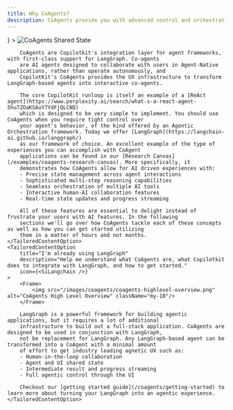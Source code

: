 ```yaml
---
title: Why CoAgents?
description: CoAgents provide you with advanced control and orchestration over your agents.
---
```



<TailoredContent defaultOptionIndex={0}>
    <TailoredContentOption 
        title="I'm new to LangGraph" 
        description="Help me understand what CoAgents are, where LangGraph fits in, and how to get started." 
        icon={<img src="/images/copilotkit-logo.svg" width={7} height={7} className="my-0" />}
    >
        <Frame>
            <img src="/images/coagents/SharedStateCoAgents.gif" alt="CoAgents Shared State" className="my-10"/>
        </Frame>

        CoAgents are Copilotkit's integration layer for agent frameworks, with first-class support for LangGraph. Co-agents
        are AI agents designed to collaborate with users in Agent-Native applications, rather than operate autonomously, and
        CopilotKit's CoAgents provides the UX infrastructure to transform LangGraph-based agents into interactive co-agents.

        The core CopilotKit runloop is itself an example of a [ReAct agent](https://www.perplexity.ai/search/what-s-a-react-agent-5hu7ZOaKSAuY7YdFjQLCNQ)
        which is designed to be very simple to implement. You should use CoAgents when you require tight control over
        your agent's behavior, of the kind offered by an Agentic Orchestration framework. Today we offer [LangGraph](https://langchain-ai.github.io/langgraph/)
        as our framework of choice. An excellent example of the type of experiences you can accomplish with CoAgent
        applications can be found in our [Research Canvas](/examples/coagents-research-canvas). More specifically, it
        demonstrates how CoAgents allow for AI driven experiences with:
        - Precise state management across agent interactions
        - Sophisticated multi-step reasoning capabilities
        - Seamless orchestration of multiple AI tools
        - Interactive human-AI collaboration features
        - Real-time state updates and progress streaming

        All of these features are essential to delight instead of frustrate your users with AI features. In the following
        sections we'll go over how CoAgents tackle each of these concepts as well as how you can get started utilizing
        them in a matter of hours and not months.
    </TailoredContentOption>
    <TailoredContentOption 
        title="I'm already using LangGraph" 
        description="Help me understand what CoAgents are, what Copilotkit does to integrate with LangGraph, and how to get started." 
        icon={<SiLangchain />}
    >
        <Frame>
            <img src="/images/coagents/coagents-highlevel-overview.png" alt="CoAgents High Level Overview" className="my-10"/>
        </Frame>

        LangGraph is a powerful framework for building agentic applications, but it requires a lot of additional
        infrastructure to build out a full-stack application. CoAgents are designed to be used in conjunction with LangGraph,
        not be replacement for LangGraph. Any LangGraph-based agent can be transformed into a CoAgent with a minimal amount
        of effort to get industry leading agnetic UX such as:
        - Human-in-the-loop collaboration
        - Agent and UI shared state
        - Intermediate result and progress streaming
        - Full agentic control through the UI

        Checkout our [getting started guide](/coagents/getting-started) to learn more about turning your LangGraph into an agentic experience. 
    </TailoredContentOption>
</TailoredContent>
